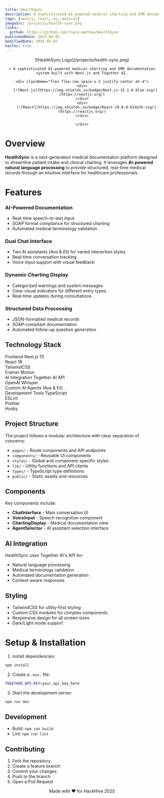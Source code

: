 ```yaml
---
title: HealthSync
description: A sophisticated AI-powered medical charting and EMR documentation system built with Next.js and Together AI.
tags: [nextjs, react, ai, medical]
imageSrc: /projects/health-sync.png
links:
  github: https://github.com/royce-mathew/HealthSync
publishedDate: 2025-02-02
modifiedDate: 2025-02-02
hasToc: true
---
```


<div align="center">
    ![HealthSync Logo](/projects/health-sync.png)

    > A sophisticated AI-powered medical charting and EMR documentation system built with Next.js and Together AI.

    <div className="flex flex-row space-x-3 justify-center mt-4">
    <div>
       [![Next.js](https://img.shields.io/badge/Next.js-15.1.6-blue.svg)](https://nextjs.org/)
    </div>
    <div>
        [![React](https://img.shields.io/badge/React-19.0.0-61dafb.svg)](https://reactjs.org/)
    </div>

    </div>

</div>

# Overview

**HealthSync** is a next-generation medical documentation platform designed to streamline patient intake and clinical charting. It leverages **AI-powered natural language processing** to provide structured, real-time medical records through an intuitive interface for healthcare professionals.

# Features

### AI-Powered Documentation

- Real-time speech-to-text input
- SOAP format compliance for structured charting
- Automated medical terminology validation

### Dual Chat Interface

- Two AI assistants (_Ava_ & _Eli_) for varied interaction styles
- Real-time conversation tracking
- Voice input support with visual feedback

### Dynamic Charting Display

- Categorized warnings and system messages
- Clear visual indicators for different entry types
- Real-time updates during consultations

### Structured Data Processing

- JSON-formatted medical records
- SOAP-compliant documentation
- Automated follow-up question generation

## Technology Stack

<Accordion type="multiple" className="mt-5 rounded bg-foreground/5 px-4">
  <AccordionItem value="frontend">
    <AccordionTrigger className="text-lg">Frontend</AccordionTrigger>
    <AccordionContent>
      Next.js 13 <br />
      React 18 <br />
      TailwindCSS <br />
      Framer Motion <br />
    </AccordionContent>
  </AccordionItem>
  <AccordionItem value="ai">
    <AccordionTrigger className="text-lg">AI Integration</AccordionTrigger>
    <AccordionContent>
      Together AI API <br />
      OpenAI Whisper <br />
      Custom AI Agents (Ava & Eli) <br />
    </AccordionContent>
  </AccordionItem>
  <AccordionItem value="tools">
    <AccordionTrigger className="text-lg">Development Tools</AccordionTrigger>
    <AccordionContent>
      TypeScript <br />
      ESLint <br />
      Prettier <br />
      Husky <br />
    </AccordionContent>
  </AccordionItem>
</Accordion>

## Project Structure

The project follows a modular architecture with clear separation of concerns:

- `pages/` - Route components and API endpoints
- `components/` - Reusable UI components
- `styles/` - Global and component-specific styles
- `lib/` - Utility functions and API clients
- `types/` - TypeScript type definitions
- `public/` - Static assets and resources

## Components

Key components include:

- **ChatInterface** - Main conversation UI
- **VoiceInput** - Speech recognition component
- **ChartingDisplay** - Medical documentation view
- **AgentSelector** - AI assistant selection interface

## AI Integration

HealthSync uses Together AI's API for:

- Natural language processing
- Medical terminology validation
- Automated documentation generation
- Context-aware responses

## Styling

- TailwindCSS for utility-first styling
- Custom CSS modules for complex components
- Responsive design for all screen sizes
- Dark/Light mode support

# Setup & Installation

1. Install dependencies:

```bash
npm install
```

2. Create a `.env.` file:

```bash
TOGETHER_API_KEY=your_api_key_here
```

3. Start the development server:

```bash
npm run dev
```

## Development

- Build: `npm run build`
- Lint: `npm run lint`

## Contributing

1. Fork the repository
2. Create a feature branch
3. Commit your changes
4. Push to the branch
5. Open a Pull Request

<p align="center">Made with ❤️ for HackHive 2025</p>
